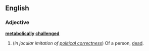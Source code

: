 ==English==
===Adjective===
'''[[metabolically]] [[challenged]]'''
#(''in jocular imitation of [[political correctness]]'') Of a person, [[dead]].